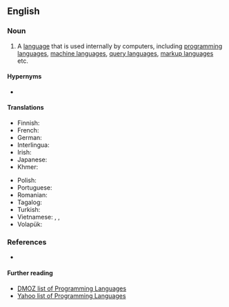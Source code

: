 {{also|computer-language}}
==English==

===Noun===
{{en-noun}}

# {{lb|en|programming}} A [[language]] that is used internally by computers, including [[programming language]]s, [[machine language]]s, [[query language]]s, [[markup language]]s etc.

====Hypernyms====
* {{l|en|language}}

====Translations====
{{trans-top|language associated with computers}}
* Finnish: {{t|fi|tietokonekieli}}
* French: {{t|fr|langage informatique|m}}
* German: {{t+|de|Computersprache|f}}
* Interlingua: {{t|ia|linguage computatorial}}
* Irish: {{t|ga|teanga ríomhaire|f}}
* Japanese: {{t|ja|計算機言語|tr=keisanki-gengo}}
* Khmer: {{t|km|ភាសាកុំព្យូទ័រ|tr=phea sar kom pyuu ter|sc=Khmr}}
{{trans-mid}}
* Polish: {{t|pl|język komputerowy|m}}
* Portuguese: {{t|pt|linguagem de computador|f}}
* Romanian: {{t|ro|limbaj de calculator|n}}
* Tagalog: {{t|tl|panuusing wika}}
* Turkish: {{t+|tr|bilgisayar dili}}
* Vietnamese: {{t|vi|ngôn ngữ điện toán}}, {{t|vi|ngôn ngữ máy điện toán}}, {{t|vi|ngôn ngữ máy tính}}
* Volapük: {{t|vo|kompütapük}}
{{trans-bottom}}

===References===
* {{pedia}}

====Further reading====
* [http://dmoz.org/Computers/Programming/Languages/ DMOZ list of Programming Languages]
* [http://dir.yahoo.com/Computers_and_Internet/Programming_and_Development/Languages/ Yahoo list of Programming Languages]